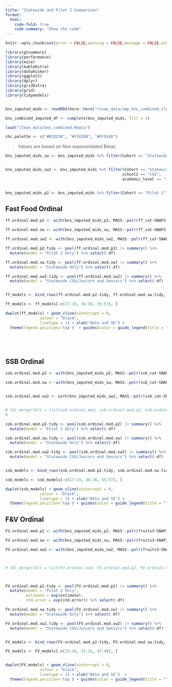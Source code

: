 ```yaml
---
title: "Statewide and Pilot 2 Comparison"
format:
  html:
    code-fold: true
    code-summary: "Show the code"
---
```



```r
knitr::opts_chunk$set(error = FALSE,warning = FALSE,message = FALSE,echo = TRUE)

library(gtsummary)
library(performance)
library(mice)
library(kableExtra)
library(dotwhisker)
library(ggplot2)
library(dplyr)
library(gridExtra)
library(grid)
library(tidymodels)


bns_imputed_mids <- readRDS(here::here("clean_data/imp_bns_combined_clean_mids.RData"))

bns_combined_imputed_df <- complete(bns_imputed_mids, fill = 3)

load("clean_data/bns_combined.Rdata")

chc.palette <- c("#B1D238", "#5782B0", "#FF914D")
```




> Values are based on Non exponentiated Betas


```r
bns_imputed_mids_sw <- bns_imputed_mids %>% filter(Cohort == "Statewide")


bns_imputed_mids_sw2 <- bns_imputed_mids %>% filter(Cohort == "Statewide",
                                                   school2 == "CSU",
                                                   academic_level == "Junior" | academic_level == "Senior")


bns_imputed_mids_p2 <- bns_imputed_mids %>% filter(Cohort == "Pilot 2")


```


## Fast Food Ordinal



```r



ff.ordinal.mod.p2 <- with(bns_imputed_mids_p2, MASS::polr(ff_cat~SNAP3 + gender + race_eth + age + physical_activity + storage_room + health_conscious + living_with_family + cooking_confident + food_insecure_2item + paid_work_hours_tens + homelessness_year, Hess=TRUE))

ff.ordinal.mod.sw <- with(bns_imputed_mids_sw, MASS::polr(ff_cat~SNAP3 + gender + race_eth + age + physical_activity + storage_room + health_conscious + living_with_family + cooking_confident + food_insecure_2item + paid_work_hours_tens + homelessness_year, Hess=TRUE))

ff.ordinal.mod.sw2 <- with(bns_imputed_mids_sw2, MASS::polr(ff_cat~SNAP3 + gender + race_eth + age + physical_activity + storage_room + health_conscious + living_with_family + cooking_confident + food_insecure_2item + paid_work_hours_tens + homelessness_year, Hess=TRUE))


```



```r



ff.ordinal.mod.p2.tidy <- pool(ff.ordinal.mod.p2) |> summary() %>%
  mutate(model = "Pilot 2 Only") %>% select(-df)

ff.ordinal.mod.sw.tidy <- pool(ff.ordinal.mod.sw) |> summary() %>%
  mutate(model = "Statewide Only") %>% select(-df)

ff.ordinal.mod.sw2.tidy <- pool(ff.ordinal.mod.sw2) |> summary() %>%
  mutate(model = "Statewide CSU/Juniors and Seniors") %>% select(-df)


ff_models <- bind_rows(ff.ordinal.mod.p2.tidy, ff.ordinal.mod.sw.tidy, ff.ordinal.mod.sw2.tidy)

ff_models <- ff_models[-c(17:19, 36:38, 55:57), ]

dwplot(ff_models) + geom_vline(xintercept = 0,
               colour = "black",
               linetype = 1) + xlab("Beta and SE") + 
  theme(legend.position='top')  + guides(color = guide_legend(title = ""))






```







## SSB Ordinal

```r


ssb.ordinal.mod.p2 <- with(bns_imputed_mids_p2, MASS::polr(ssb_cat~SNAP3 + race_eth + gender + age + units_four + unpaid_work_hours_tens + paid_work_hours_tens + caregiving_hours_tens + health_conscious + storage_access + physical_activity + homelessness_year, Hess=TRUE))

ssb.ordinal.mod.sw <- with(bns_imputed_mids_sw, MASS::polr(ssb_cat~SNAP3 + race_eth + gender + age + units_four + unpaid_work_hours_tens + paid_work_hours_tens + caregiving_hours_tens + health_conscious + storage_access + physical_activity + homelessness_year, Hess=TRUE))


ssb.ordinal.mod.sw2 <- with(bns_imputed_mids_sw2, MASS::polr(ssb_cat~SNAP3 + race_eth + gender + age + units_four + unpaid_work_hours_tens + paid_work_hours_tens + caregiving_hours_tens + health_conscious + storage_access + physical_activity + homelessness_year, Hess=TRUE))


# tbl_merge(tbls = list(ssb.ordinal.mod, ssb.ordinal.mod.p2, ssb.ordinal.mod.sw, ssb.ordinal.mod.sw2), tab_spanner = c("**Statewide  & Pilot 2**", "**Pilot 2 Only**", "**Statewide Data Only**", "**Statewide Data Only (CSU, Juniors, and Seniors only)**"))
# 


```


```r


ssb.ordinal.mod.p2.tidy <- pool(ssb.ordinal.mod.p2) |> summary() %>%
  mutate(model = "Pilot 2 Only") %>% select(-df)

ssb.ordinal.mod.sw.tidy <- pool(ssb.ordinal.mod.sw) |> summary() %>%
  mutate(model = "Statewide Only") %>% select(-df)

ssb.ordinal.mod.sw2.tidy <- pool(ssb.ordinal.mod.sw2) |> summary() %>%
  mutate(model = "Statewide CSU/Juniors and Seniors") %>% select(-df)


ssb_models <- bind_rows(ssb.ordinal.mod.p2.tidy, ssb.ordinal.mod.sw.tidy, ssb.ordinal.mod.sw2.tidy)

ssb_models <- ssb_models[-c(17:19, 36:38, 55:57), ]

dwplot(ssb_models) + geom_vline(xintercept = 0,
               colour = "black",
               linetype = 1) + xlab("Beta and SE") + 
  theme(legend.position='top') + guides(color = guide_legend(title = ""))


```






## F&V Ordinal

```r


FV.ordinal.mod.p2 <- with(bns_imputed_mids_p2, MASS::polr(fruits3~SNAP3 + gender + race_eth + age  + health_conscious + cooking_confident + physical_activity + storage_room + food_insecure_2item + firstgen, Hess=TRUE))

FV.ordinal.mod.sw <- with(bns_imputed_mids_sw, MASS::polr(fruits3~SNAP3 + gender + race_eth + age  + health_conscious + cooking_confident + physical_activity + storage_room + food_insecure_2item + firstgen, Hess=TRUE))

FV.ordinal.mod.sw2 <- with(bns_imputed_mids_sw2, MASS::polr(fruits3~SNAP3 + gender + race_eth + age  + health_conscious + cooking_confident + physical_activity + storage_room + food_insecure_2item + firstgen, Hess=TRUE))



# tbl_merge(tbls = list(FV.ordinal.mod, FV.ordinal.mod.p2, FV.ordinal.mod.sw, FV.ordinal.mod.sw2), tab_spanner = c("**Statewide & Pilot 2**", "**Pilot 2 Only**", "**Statewide Data Only**",  "**Statewide Data Only (CSU, Juniors, and Seniors only)**"))




```




```r


FV.ordinal.mod.p2.tidy <- pool(FV.ordinal.mod.p2) |> summary() %>%
  mutate(model = "Pilot 2 Only",
         estimate = exp(estimate),
         std.error = exp(std.error)) %>% select(-df)

FV.ordinal.mod.sw.tidy <- pool(FV.ordinal.mod.sw) |> summary() %>%
  mutate(model = "Statewide Only") %>% select(-df)

FV.ordinal.mod.sw2.tidy <- pool(FV.ordinal.mod.sw2) |> summary() %>%
  mutate(model = "Statewide CSU/Juniors and Seniors") %>% select(-df)


FV_models <- bind_rows(FV.ordinal.mod.p2.tidy, FV.ordinal.mod.sw.tidy, FV.ordinal.mod.sw2.tidy)

FV_models <- FV_models[-c(15:16, 31:32, 47:48), ]


dwplot(FV_models) + geom_vline(xintercept = 0,
               colour = "black",
               linetype = 1) + xlab("Beta and SE")  + 
  theme(legend.position='top') + guides(color = guide_legend(title = ""))




```













